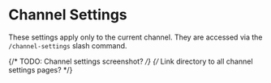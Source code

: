 # Channel Settings

These settings apply only to the current channel. They are accessed via the `/channel-settings` slash command.

{/* TODO: Channel settings screenshot? */}
{/* Link directory to all channel settings pages? */}

